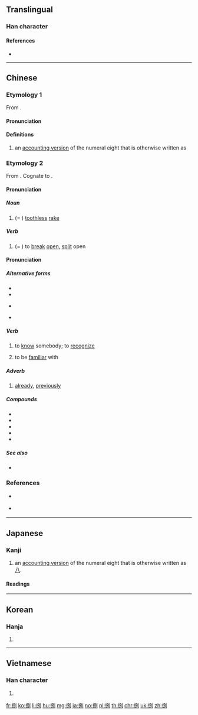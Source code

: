==Translingual==

===Han character===
{{Han char|rn=64|rad=手|as=07|sn=10|four=52000|canj=QRSN|ids=⿰扌别,⿰扌別}}

====References====
* {{Han ref|kx=0433.180|dkj=12141|dj=0783.010|hdz=31883.050|uh=634C|ud=25420|bh=AEC3|bd=44739}}

----

==Chinese==
{{zh-forms}}

===Etymology 1===
From {{etyl|sit-pro|zh}} {{m|sit-pro|*b-r-gjat ~ b-g-rjat|*b-r-gjat|eight}}.

====Pronunciation====
{{zh-pron
|m=bā
|c=baat3
|cat=num
}}

====Definitions====
{{zh-hanzi}}

# an [[:w:Chinese numbers#Numeral characters|accounting version]] of the numeral eight that is otherwise written as {{zh-l|八|tr=-}}

===Etymology 2===
From {{etyl|sit-pro|zh}} {{m|sit-pro|*brat ~ prat|*brat|cut apart, cut open}}. Cognate to {{zh-l|別}}.

====Pronunciation====
{{zh-pron
|m=bā
|c=baat3
|mc=y
|oc=y
|cat=v,n
}}

=====Noun=====
{{zh-verb}}

# (= {{zh-l|朳}}) [[toothless]] [[rake]]

=====Verb=====
{{zh-verb}}

# (= {{zh-l|扒}}) to [[break]] [[open]], [[split]] open

====Pronunciation====
{{zh-pron
|mn=pat/bat
|mn-t=bag4
|cat=v,adv
}}

=====Alternative forms=====
* {{zh-l|別|tr=-}}
* {{zh-l|八|tr=-}}
* {{qualifier|to know|to be familiar with}} {{zh-l|識|tr=-}}
* {{qualifier|already}} {{zh-l|曾|tr=-}}

=====Verb=====
{{zh-verb}}

# {{label|zh|Min Nan}} to [[know]] somebody; to [[recognize]]
# {{label|zh|Min Nan}} to be [[familiar]] with

=====Adverb=====
{{zh-adv}}

# {{label|zh|Min Nan}} [[already]], [[previously]]

=====Compounds=====
* {{zh-l|捌字}}
* {{zh-l|捌貨}}
* {{zh-l|捌想}}
* {{zh-l|毋捌}}
* {{zh-l|相捌}}

=====See also=====
* {{zh-l|認識}}

===References===
* {{qual|Min Nan}} {{thcwda|294}}
* {{qual|Min Nan}} {{thcwd|6014}}

----

==Japanese==

===Kanji===
{{ja-kanji|grade=|rs=手07}}

# an [[:w:Japanese numerals#Formal numbers|accounting version]] of the numeral eight that is otherwise written as [[八]].

====Readings====
{{ja-readings|on=[[はつ]] (hatsu), [[はち]] (hachi), [[べつ]] (betsu)|kun=[[さばく]] (sabaku), [[さばける]] (sabakeru), [[はけ]] (hake), [[さばき]] (sabaki)}}

----

==Korean==

===Hanja===
{{ko-hanja|hangeul=팔|eumhun=|rv=pal|mr=p'al|y=phal}}

# {{defn|lang=ko|sort=手07}}

----

==Vietnamese==

===Han character===
{{vi-hantu|[[bịt]], [[bát]], [[bít]], [[xốc]], [[bắt]]|rs=手07}}

# {{defn|lang=vi|sort=手07}}

[[fr:捌]]
[[ko:捌]]
[[li:捌]]
[[hu:捌]]
[[mg:捌]]
[[ja:捌]]
[[no:捌]]
[[pl:捌]]
[[th:捌]]
[[chr:捌]]
[[uk:捌]]
[[zh:捌]]